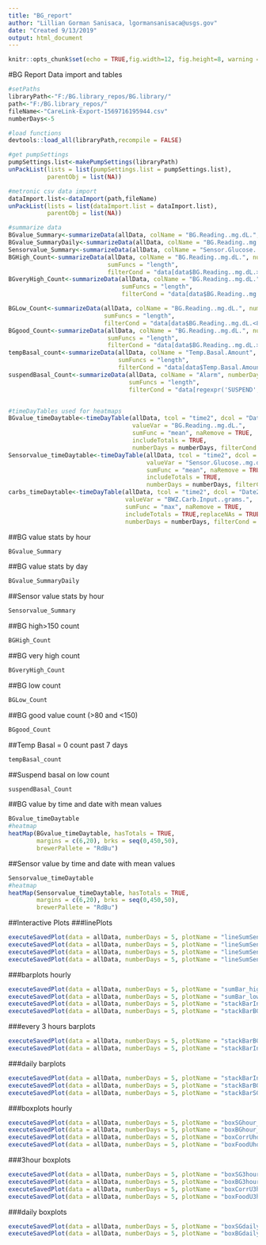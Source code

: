 ```yaml
---
title: "BG_report"
author: "Lillian Gorman Sanisaca, lgormansanisaca@usgs.gov"
date: "Created 9/13/2019"
output: html_document
---
```


```r
knitr::opts_chunk$set(echo = TRUE,fig.width=12, fig.height=8, warning = FALSE)
```

#BG Report
Data import and tables
```r
#setPaths
libraryPath<-"F:/BG.library_repos/BG.library/"
path<-"F:/BG.library_repos/"
fileName<-"CareLink-Export-1569716195944.csv"
numberDays<-5

#load functions
devtools::load_all(libraryPath,recompile = FALSE) 

#get pumpSettings
pumpSettings.list<-makePumpSettings(libraryPath)
unPackList(lists = list(pumpSettings.list = pumpSettings.list),
           parentObj = list(NA)) 

#metronic csv data import
dataImport.list<-dataImport(path,fileName)
unPackList(lists = list(dataImport.list = dataImport.list),
           parentObj = list(NA)) 

#summarize data
BGvalue_Summary<-summarizeData(allData, colName = "BG.Reading..mg.dL.", numberDays = numberDays)
BGvalue_SummaryDaily<-summarizeData(allData, colName = "BG.Reading..mg.dL.", numberDays = 7, timeStep = "day")
Sensorvalue_Summary<-summarizeData(allData, colName = "Sensor.Glucose..mg.dL.", numberDays = numberDays)
BGHigh_Count<-summarizeData(allData, colName = "BG.Reading..mg.dL.", numberDays = numberDays,
                            sumFuncs = "length",
                            filterCond = "data[data$BG.Reading..mg.dL.>150 & !is.na(data$BG.Reading..mg.dL.),]")
BGveryHigh_Count<-summarizeData(allData, colName = "BG.Reading..mg.dL.", numberDays = numberDays,
                                sumFuncs = "length",
                                filterCond = "data[data$BG.Reading..mg.dL.>300 & !is.na(data$BG.Reading..mg.dL.),]")

BGLow_Count<-summarizeData(allData, colName = "BG.Reading..mg.dL.", numberDays = numberDays,
                           sumFuncs = "length",
                           filterCond = "data[data$BG.Reading..mg.dL.<80 & !is.na(data$BG.Reading..mg.dL.),]")
BGgood_Count<-summarizeData(allData, colName = "BG.Reading..mg.dL.", numberDays = numberDays,
                            sumFuncs = "length",
                            filterCond = "data[data$BG.Reading..mg.dL.>=80 & data$BG.Reading..mg.dL.<=150 & !is.na(data$BG.Reading..mg.dL.),]")
tempBasal_count<-summarizeData(allData, colName = "Temp.Basal.Amount", numberDays = 7,
                               sumFuncs = "length",
                               filterCond = "data[data$Temp.Basal.Amount==0 & !is.na(data$Temp.Basal.Amount),]")
suspendBasal_Count<-summarizeData(allData, colName = "Alarm", numberDays = numberDays,
                                  sumFuncs = "length",
                                  filterCond = "data[regexpr('SUSPEND',data$Alarm)>0 & !is.na(data$Alarm),]")


#timeDayTables used for heatmaps
BGvalue_timeDaytable<-timeDayTable(allData, tcol = "time2", dcol = "Date2", 
                                   valueVar = "BG.Reading..mg.dL.", 
                                   sumFunc = "mean", naRemove = TRUE,
                                   includeTotals = TRUE,
                                   numberDays = numberDays, filterCond = "")
Sensorvalue_timeDaytable<-timeDayTable(allData, tcol = "time2", dcol = "Date2", 
                                       valueVar = "Sensor.Glucose..mg.dL.", 
                                       sumFunc = "mean", naRemove = TRUE,
                                       includeTotals = TRUE,
                                       numberDays = numberDays, filterCond = "")
carbs_timeDaytable<-timeDayTable(allData, tcol = "time2", dcol = "Date2", 
                                 valueVar = "BWZ.Carb.Input..grams.", 
                                 sumFunc = "max", naRemove = TRUE,
                                 includeTotals = TRUE,replaceNAs = TRUE,
                                 numberDays = numberDays, filterCond = "")
```

##BG value stats by hour
```r
BGvalue_Summary
```
##BG value stats by day
```r
BGvalue_SummaryDaily
```

##Sensor value stats by hour
```r
Sensorvalue_Summary
```

##BG high>150 count
```r
BGHigh_Count
```

##BG very high count
```r
BGveryHigh_Count
```

##BG low count
```r
BGLow_Count
```

##BG good value count (>80 and <150)
```r
BGgood_Count
```

##Temp Basal = 0 count past 7 days
```r
tempBasal_count
```

##Suspend basal on low count
```r
suspendBasal_Count
```


##BG value by time and date with mean values
```r
BGvalue_timeDaytable
#heatmap
heatMap(BGvalue_timeDaytable, hasTotals = TRUE,
        margins = c(6,20), brks = seq(0,450,50), 
        brewerPallete = "RdBu")
```

##Sensor value by time and date with mean values
```r
Sensorvalue_timeDaytable
#heatmap
heatMap(Sensorvalue_timeDaytable, hasTotals = TRUE,
        margins = c(6,20), brks = seq(0,450,50), 
        brewerPallete = "RdBu")
```



##Interactive Plots
###linePlots
```r
executeSavedPlot(data = allData, numberDays = 5, plotName = "lineSumSens_SGper_Sett_BG", libraryPath)
executeSavedPlot(data = allData, numberDays = 5, plotName = "lineSumSens_BGper_Sett_BG", libraryPath)
executeSavedPlot(data = allData, numberDays = 5, plotName = "lineSumSens_BGper_subCarb_BG", libraryPath)
executeSavedPlot(data = allData, numberDays = 5, plotName = "lineSumSens_BGper_subCarb_Sett_BG", libraryPath)

```

###barplots hourly
```r
executeSavedPlot(data = allData, numberDays = 5, plotName = "sumBar_highBG150_Sett", libraryPath)
executeSavedPlot(data = allData, numberDays = 5, plotName = "sumBar_lowBG80_Sett", libraryPath)
executeSavedPlot(data = allData, numberDays = 5, plotName = "stackBarInsulinHour_Sett", libraryPath)
executeSavedPlot(data = allData, numberDays = 5, plotName = "stackBarBGallHour_Sett", libraryPath)
```

###every 3 hours barplots
```r
executeSavedPlot(data = allData, numberDays = 5, plotName = "stackBarBG3Hour_Sett", libraryPath)
executeSavedPlot(data = allData, numberDays = 5, plotName = "stackBarInsulin3Hour_Sett", libraryPath)
```
###daily barplots
```r
executeSavedPlot(data = allData, numberDays = 5, plotName = "stackBarInsulinDaily", libraryPath)
executeSavedPlot(data = allData, numberDays = 5, plotName = "stackBarBGDaily", libraryPath)
executeSavedPlot(data = allData, numberDays = 5, plotName = "stackBarSGDaily", libraryPath)
```

###boxplots hourly
```r
executeSavedPlot(data = allData, numberDays = 5, plotName = "boxSGhour_Sett", libraryPath)
executeSavedPlot(data = allData, numberDays = 5, plotName = "boxBGhour_Sett", libraryPath)
executeSavedPlot(data = allData, numberDays = 5, plotName = "boxCorrUhour_Sett", libraryPath)
executeSavedPlot(data = allData, numberDays = 5, plotName = "boxFoodUhour_Sett", libraryPath)

```

###3hour boxplots
```r
executeSavedPlot(data = allData, numberDays = 5, plotName = "boxSG3hour_Sett", libraryPath)
executeSavedPlot(data = allData, numberDays = 5, plotName = "boxBG3hour_Sett", libraryPath)
executeSavedPlot(data = allData, numberDays = 5, plotName = "boxCorrU3hour_Sett", libraryPath)
executeSavedPlot(data = allData, numberDays = 5, plotName = "boxFoodU3hour_Sett", libraryPath)
```

###daily boxplots
```r
executeSavedPlot(data = allData, numberDays = 5, plotName = "boxSGdaily", libraryPath)
executeSavedPlot(data = allData, numberDays = 5, plotName = "boxBGdaily", libraryPath)
```